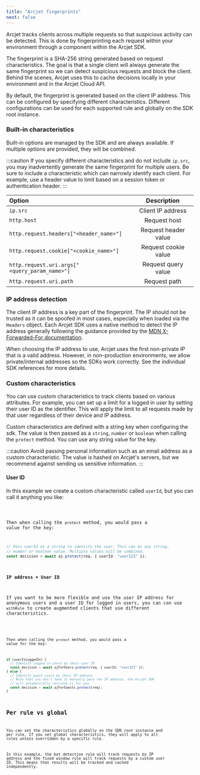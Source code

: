 ```yaml
---
title: "Arcjet fingerprints"
next: false
---
```




Arcjet tracks clients across multiple requests so that suspicious activity can
be detected. This is done by fingerprinting each request within your environment
through a component within the Arcjet SDK.

The fingerprint is a SHA-256 string generated based on request characteristics.
The goal is that a single client will always generate the same fingerprint so we
can detect suspicious requests and block the client. Behind the scenes, Arcjet
uses this to cache decisions locally in your environment and in the Arcjet
Cloud API.

By default, the fingerprint is generated based on the client IP address. This
can be configured by specifying different characteristics. Different
configurations can be used for each supported rule and globally on the SDK root
instance.

### Built-in characteristics

Built-in options are managed by the SDK and are always available. If multiple
options are provided, they will be combined.

:::caution
If you specify different characteristics and do not include `ip.src`, you may
inadvertently generate the same fingerprint for multiple users.
Be sure to include a characteristic which can narrowly identify each client.
For example, use a header value to limit based on a session token or authentication header.
:::

| Option                                        |     Description      |
| :-------------------------------------------- | :------------------: |
| `ip.src`                                      |  Client IP address   |
| `http.host`                                   |     Request host     |
| `http.request.headers["<header_name>"]`       | Request header value |
| `http.request.cookie["<cookie_name>"]`        | Request cookie value |
| `http.request.uri.args["<query_param_name>"]` | Request query value  |
| `http.request.uri.path`                       |     Request path     |

### IP address detection

The client IP address is a key part of the fingerprint. The IP should not be
trusted as it can be spoofed in most cases, especially when loaded via the
`Headers` object. Each Arcjet SDK uses a native method to detect the IP address
generally following the guidance provided by the [MDN X-Forwarded-For
documentation](https://developer.mozilla.org/en-US/docs/Web/HTTP/Headers/X-Forwarded-For).

When choosing the IP address to use, Arcjet uses the first non-private IP that
is a valid address. However, in non-production environments, we allow
private/internal addresses so the SDKs work correctly. See the individual SDK
references for more details.

### Custom characteristics

You can use custom characteristics to track clients based on various attributes.
For example, you can set up a limit for a logged in user by setting their user
ID as the identifier. This will apply the limit to all requests made by that
user regardless of their device and IP address.

Custom characteristics are defined with a string key when configuring the sdk.
The value is then passed as a `string`, `number` or `boolean` when
calling the `protect` method. You can use any string value for the key.

:::caution
Avoid passing personal information such as an email address as a custom
characteristic. The value is hashed on Arcjet's servers, but we recommend against
sending us sensitive information.
:::

#### User ID

In this example we create a custom characteristic called `userId`, but you can call it anything you like:

<Code code={FixedWindowCustomCharacteristicRule} lang="ts" />

Then when calling the `protect` method, you would pass a value for the key:

```ts
// Pass userId as a string to identify the user. This can be any string,
// number or boolean value. Multiple values will be combined.
const decision = await aj.protect(req, { userId: "user123" });
```

#### IP address + User ID

If you want to be more flexible and use the user IP address for anonymous users
and a user ID for logged in users, you can can use `withRule` to create
augmented clients that use different characteristics.

<Code code={FixedWindowCustomCharacteristicFingerprintRule} lang="ts" />

Then when calling the `protect` method, you would pass a value for the key:

```ts
if (userIsLoggedIn) {
  // Identify logged in users by their user ID
  const decision = await ajForUsers.protect(req, { userId: "user123" });
} else {
  // Identify guest users by their IP address
  // Note that you don't need to manually pass the IP address, the Arcjet SDK
  // will automatically retrieve it for you.
  const decision = await ajForGuests.protect(req);
}
```

## Per rule vs global

You can set the characteristics globally on the SDK root instance and per rule.
If you set global characteristics, they will apply to all rules unless
overridden by a specific rule.

In this example, the bot detection rule will track requests by IP address and
the fixed window rule will track requests by a custom user ID. This means that
results will be tracked and cached independently.

<Code code={CharacteristicsGlobalRule} lang="ts" />

<Comments />
